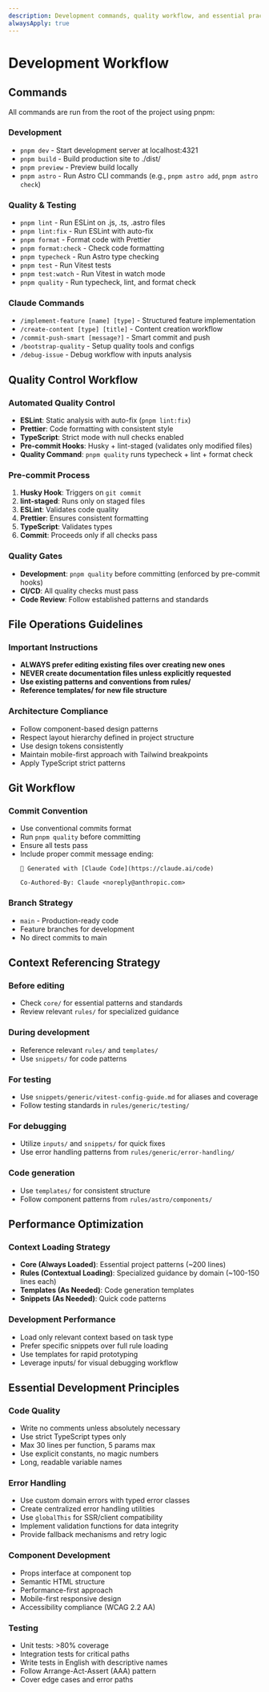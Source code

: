 ```yaml
---
description: Development commands, quality workflow, and essential practices
alwaysApply: true
---
```


# Development Workflow

## Commands

All commands are run from the root of the project using pnpm:

### Development
- `pnpm dev` - Start development server at localhost:4321
- `pnpm build` - Build production site to ./dist/
- `pnpm preview` - Preview build locally
- `pnpm astro` - Run Astro CLI commands (e.g., `pnpm astro add`, `pnpm astro check`)

### Quality & Testing
- `pnpm lint` - Run ESLint on .js, .ts, .astro files
- `pnpm lint:fix` - Run ESLint with auto-fix
- `pnpm format` - Format code with Prettier
- `pnpm format:check` - Check code formatting
- `pnpm typecheck` - Run Astro type checking
- `pnpm test` - Run Vitest tests
- `pnpm test:watch` - Run Vitest in watch mode
- `pnpm quality` - Run typecheck, lint, and format check

### Claude Commands
- `/implement-feature [name] [type]` - Structured feature implementation
- `/create-content [type] [title]` - Content creation workflow
- `/commit-push-smart [message?]` - Smart commit and push
- `/bootstrap-quality` - Setup quality tools and configs
- `/debug-issue` - Debug workflow with inputs analysis

## Quality Control Workflow

### Automated Quality Control
- **ESLint**: Static analysis with auto-fix (`pnpm lint:fix`)
- **Prettier**: Code formatting with consistent style
- **TypeScript**: Strict mode with null checks enabled
- **Pre-commit Hooks**: Husky + lint-staged (validates only modified files)
- **Quality Command**: `pnpm quality` runs typecheck + lint + format check

### Pre-commit Process
1. **Husky Hook**: Triggers on `git commit`
2. **lint-staged**: Runs only on staged files
3. **ESLint**: Validates code quality
4. **Prettier**: Ensures consistent formatting
5. **TypeScript**: Validates types
6. **Commit**: Proceeds only if all checks pass

### Quality Gates
- **Development**: `pnpm quality` before committing (enforced by pre-commit hooks)
- **CI/CD**: All quality checks must pass
- **Code Review**: Follow established patterns and standards

## File Operations Guidelines

### Important Instructions
- **ALWAYS prefer editing existing files over creating new ones**
- **NEVER create documentation files unless explicitly requested**
- **Use existing patterns and conventions from rules/**
- **Reference templates/ for new file structure**

### Architecture Compliance
- Follow component-based design patterns
- Respect layout hierarchy defined in project structure
- Use design tokens consistently
- Maintain mobile-first approach with Tailwind breakpoints
- Apply TypeScript strict patterns

## Git Workflow

### Commit Convention
- Use conventional commits format
- Run `pnpm quality` before committing
- Ensure all tests pass
- Include proper commit message ending:
  ```
  🤖 Generated with [Claude Code](https://claude.ai/code)

  Co-Authored-By: Claude <noreply@anthropic.com>
  ```

### Branch Strategy
- `main` - Production-ready code
- Feature branches for development
- No direct commits to main

## Context Referencing Strategy

### Before editing
- Check `core/` for essential patterns and standards
- Review relevant `rules/` for specialized guidance

### During development
- Reference relevant `rules/` and `templates/`
- Use `snippets/` for code patterns

### For testing
- Use `snippets/generic/vitest-config-guide.md` for aliases and coverage
- Follow testing standards in `rules/generic/testing/`

### For debugging
- Utilize `inputs/` and `snippets/` for quick fixes
- Use error handling patterns from `rules/generic/error-handling/`

### Code generation
- Use `templates/` for consistent structure
- Follow component patterns from `rules/astro/components/`

## Performance Optimization

### Context Loading Strategy
- **Core (Always Loaded)**: Essential project patterns (~200 lines)
- **Rules (Contextual Loading)**: Specialized guidance by domain (~100-150 lines each)
- **Templates (As Needed)**: Code generation templates
- **Snippets (As Needed)**: Quick code patterns

### Development Performance
- Load only relevant context based on task type
- Prefer specific snippets over full rule loading
- Use templates for rapid prototyping
- Leverage inputs/ for visual debugging workflow

## Essential Development Principles

### Code Quality
- Write no comments unless absolutely necessary
- Use strict TypeScript types only
- Max 30 lines per function, 5 params max
- Use explicit constants, no magic numbers
- Long, readable variable names

### Error Handling
- Use custom domain errors with typed error classes
- Create centralized error handling utilities
- Use `globalThis` for SSR/client compatibility
- Implement validation functions for data integrity
- Provide fallback mechanisms and retry logic

### Component Development
- Props interface at component top
- Semantic HTML structure
- Performance-first approach
- Mobile-first responsive design
- Accessibility compliance (WCAG 2.2 AA)

### Testing
- Unit tests: >80% coverage
- Integration tests for critical paths
- Write tests in English with descriptive names
- Follow Arrange-Act-Assert (AAA) pattern
- Cover edge cases and error paths